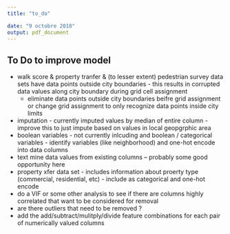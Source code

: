 ```yaml
---
title: "to_do"

date: "9 octobre 2018"
output: pdf_document
---
```


## To Do to improve model

* walk score & property tranfer & (to lesser extent) pedestrian survey data sets have data points outside city boundaries - this results in corrupted data values along city boundary during grid cell assignment
    - eliminate data points outside city boundaries beifre grid assignment or change grid assignment to only recognize data points inside city limits
* imputation - currently imputed values by median of entire column - improve this to just impute based on values in local geopgrphic area
* boolean variables - not currently inlcuding and boolean / categorical variables - identify variables (like neighborhood) and one-hot encode into data columns
* text mine data values from existing columns -- probably some good opportunity here
* property xfer data set - includes information about proerty type (commercial, residential, etc) - include as categorical and one-hot encode
* do a VIF or some other analysis to see if there are columns highly correlated that want to be considered for removal
* are there outliers that need to be removed ?
* add the add/subtract/mulitply/divide feature combinations for each pair of numerically valued columns

